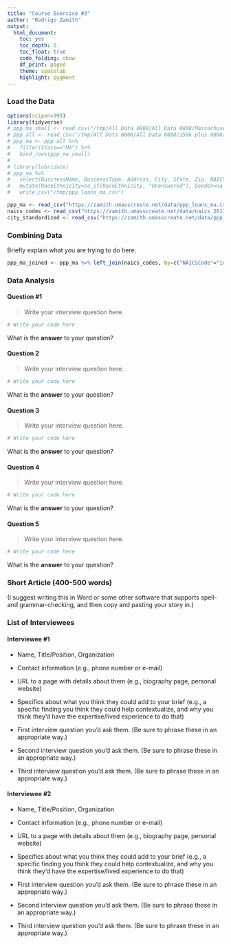 ```yaml
---
title: "Course Exercise #3"
author: "Rodrigo Zamith"
output:
  html_document:
    toc: yes
    toc_depth: 5
    toc_float: true
    code_folding: show
    df_print: paged
    theme: spacelab
    highlight: pygment
---
```


### Load the Data

```r
options(scipen=999)
library(tidyverse)
# ppp_ma_small <- read_csv("/tmp/All Data 0808/All Data 0808/Massachusetts 0808/PPP Data up to 150k 080820 MA.csv", col_types = cols(.default = "c"))
# ppp_all <- read_csv("/tmp/All Data 0808/All Data 0808/150k plus 0808/PPP Data 150k plus 080820.csv", col_types = cols(.default = "c"))
# ppp_ma <- ppp_all %>%
#   filter(State=="MA") %>%
#   bind_rows(ppp_ma_small)
# 
# library(lubridate)
# ppp_ma %>%
#   select(BusinessName, BusinessType, Address, City, State, Zip, NAICSCode, RaceEthnicity, Gender, Veteran, NonProfit, JobsReported, DateApproved, Lender, CD, LoanRange, LoanAmount) %>%
#   mutate(RaceEthnicity=na_if(RaceEthnicity, "Unanswered"), Gender=na_if(Gender, "Unanswered"), Veteran=na_if(Veteran, "Unanswered"), NonProfit=recode(NonProfit, "Y"="Yes"), JobsReported=as.numeric(JobsReported), DateApproved=mdy(DateApproved), LoanRange=recode(LoanRange, "a $5-10 million"="$5-10 million", "b $2-5 million"="$2-5 million", "c $1-2 million"="$1-2 million", "d $350,000-1 million"="$350,000-1 million", "e $150,000-350,000"="$150,000-350,000"), LoanAmount=as.numeric(LoanAmount), City=str_to_title(City), Address=str_to_title(Address)) %>%
#   write_csv("/tmp/ppp_loans_ma.csv")

ppp_ma <- read_csv("https://zamith.umasscreate.net/data/ppp_loans_ma.csv", col_types=cols(LoanAmount="d"))
naics_codes <- read_csv("https://zamith.umasscreate.net/data/naics_2017.csv")
city_standardized <- read_csv("https://zamith.umasscreate.net/data/ppp_cities_standardized_names.csv")
```

### Combining Data

Briefly explain what you are trying to do here.

```r
ppp_ma_joined <- ppp_ma %>% left_join(naics_codes, by=c("NAICSCode"="id")) %>% rename(NAICSName=name) %>% left_join(city_standardized, by="City")
```

### Data Analysis

#### Question #1

> Write your interview question here.

```r
# Write your code here
```

What is the **answer** to your question?

#### Question 2

> Write your interview question here.

```r
# Write your code here
```

What is the **answer** to your question?

#### Question 3

> Write your interview question here.

```r
# Write your code here
```

What is the **answer** to your question?

#### Question 4

> Write your interview question here.

```r
# Write your code here
```

What is the **answer** to your question?

#### Question 5

> Write your interview question here.

```r
# Write your code here
```

What is the **answer** to your question?

### Short Article (400-500 words)

(I suggest writing this in Word or some other software that supports spell- and grammar-checking, and then copy and pasting your story in.)

### List of Interviewees

#### Interviewee #1

- Name, Title/Position, Organization
- Contact information (e.g., phone number or e-mail)
- URL to a page with details about them (e.g., biography page, personal website)
- Specifics about what you think they could add to your brief (e.g., a specific finding you think they could help contextualize, and why you think they'd have the expertise/lived experience to do that)

- First interview question you'd ask them. (Be sure to phrase these in an appropriate way.)
- Second interview question you'd ask them. (Be sure to phrase these in an appropriate way.)
- Third interview question you'd ask them. (Be sure to phrase these in an appropriate way.)

#### Interviewee #2

- Name, Title/Position, Organization
- Contact information (e.g., phone number or e-mail)
- URL to a page with details about them (e.g., biography page, personal website)
- Specifics about what you think they could add to your brief (e.g., a specific finding you think they could help contextualize, and why you think they'd have the expertise/lived experience to do that)

- First interview question you'd ask them. (Be sure to phrase these in an appropriate way.)
- Second interview question you'd ask them. (Be sure to phrase these in an appropriate way.)
- Third interview question you'd ask them. (Be sure to phrase these in an appropriate way.)